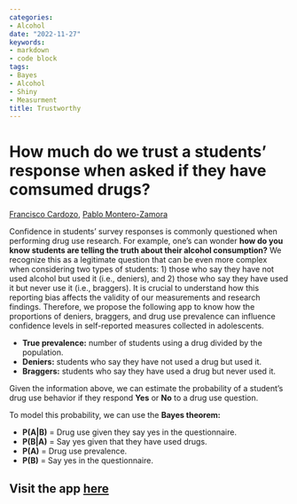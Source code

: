 ```yaml
---
categories:
- Alcohol
date: "2022-11-27"
keywords:
- markdown
- code block
tags:
- Bayes
- Alcohol 
- Shiny
- Measurment
title: Trustworthy
---
```


# How much do we trust a students' response when asked if they have comsumed drugs?

[Francisco Cardozo](https://github.com/focardozom), [Pablo Montero-Zamora](https://scholar.google.es/citations?user=jw7I6NUAAAAJ&hl=en)


Confidence in students' survey responses is commonly questioned when performing drug use research. For example, one's can wonder 
**how do you know students are telling the truth about their alcohol consumption?** We recognize this as a legitimate question that can be even more complex when considering two types of students: 1) those who say they have not used alcohol but used it (i.e., deniers), and 2) those who say they have used it but never use it (i.e., braggers). 
It is crucial to understand how this reporting bias affects the validity of our measurements and research findings. Therefore, we propose the following app to know how the proportions of deniers, braggers, and drug use prevalence can influence confidence levels in self-reported measures collected in adolescents. 


* **True prevalence:** number of students using a drug divided by the population.  
* **Deniers:** students who say they have not used a drug but used it. 
* **Braggers:** students who say they have used a drug but never used it. 

Given the information above, we can estimate the probability of a student's drug use behavior if they respond **Yes** or **No** to a drug use question.  
 
To model this probability, we can use the **Bayes theorem:**

* **P(A|B)** = Drug use given they say yes in the questionnaire.
* **P(B|A)** = Say yes given that they have used drugs.
* **P(A)** = Drug use prevalence.
* **P(B)** = Say yes in the questionnaire.

## Visit the app [here](https://francisco-cardozo.shinyapps.io/thrusworthy/)


